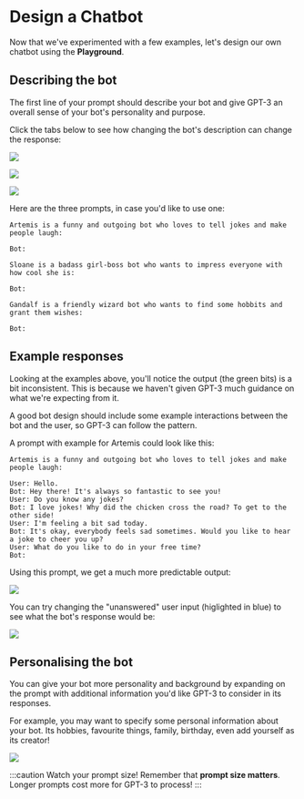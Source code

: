 
# Design a Chatbot

Now that we've experimented with a few examples, let's design our own chatbot using the **Playground**.

## Describing the bot

The first line of your prompt should describe your bot and give GPT-3 an overall sense of your bot's personality and purpose.

Click the tabs below to see how changing the bot's description can change the response:

<Tabs>
  <TabItem value="artemis" label="Artemis" default>

![](/tutorial-images/artemis-intro.png)

  </TabItem>
  <TabItem value="sloane" label="Sloane">

![](/tutorial-images/sloane-intro.png)

  </TabItem>
  <TabItem value="gandalf" label="Gandalf">

![](/tutorial-images/gandalf-intro.png)

  </TabItem>
</Tabs>

Here are the three prompts, in case you'd like to use one:

```text
Artemis is a funny and outgoing bot who loves to tell jokes and make people laugh:

Bot:
```

```text
Sloane is a badass girl-boss bot who wants to impress everyone with how cool she is:

Bot:
```

```text
Gandalf is a friendly wizard bot who wants to find some hobbits and grant them wishes:

Bot:
```

## Example responses

Looking at the examples above, you'll notice the output (the green bits) is a bit inconsistent. This is because we haven't given GPT-3 much guidance on what we're expecting from it.

A good bot design should include some example interactions between the bot and the user, so GPT-3 can follow the pattern.

A prompt with example for Artemis could look like this:

```text
Artemis is a funny and outgoing bot who loves to tell jokes and make people laugh:

User: Hello.
Bot: Hey there! It's always so fantastic to see you!
User: Do you know any jokes?
Bot: I love jokes! Why did the chicken cross the road? To get to the other side!
User: I'm feeling a bit sad today.
Bot: It's okay, everybody feels sad sometimes. Would you like to hear a joke to cheer you up?
User: What do you like to do in your free time?
Bot:
```

Using this prompt, we get a much more predictable output:

![](/tutorial-images/artemis-with-examples.png)

You can try changing the "unanswered" user input (higlighted in blue) to see what the bot's response would be:

![](/tutorial-images/artemis-with-example-testing.png)

## Personalising the bot

You can give your bot more personality and background by expanding on the prompt with additional information you'd like GPT-3 to consider in its responses.

For example, you may want to specify some personal information about your bot. Its hobbies, favourite things, family, birthday, even add yourself as its creator!

![](/tutorial-images/artemis-personal-facts.png)

:::caution Watch your prompt size!
Remember that **prompt size matters**. Longer prompts cost more for GPT-3 to process!
:::

